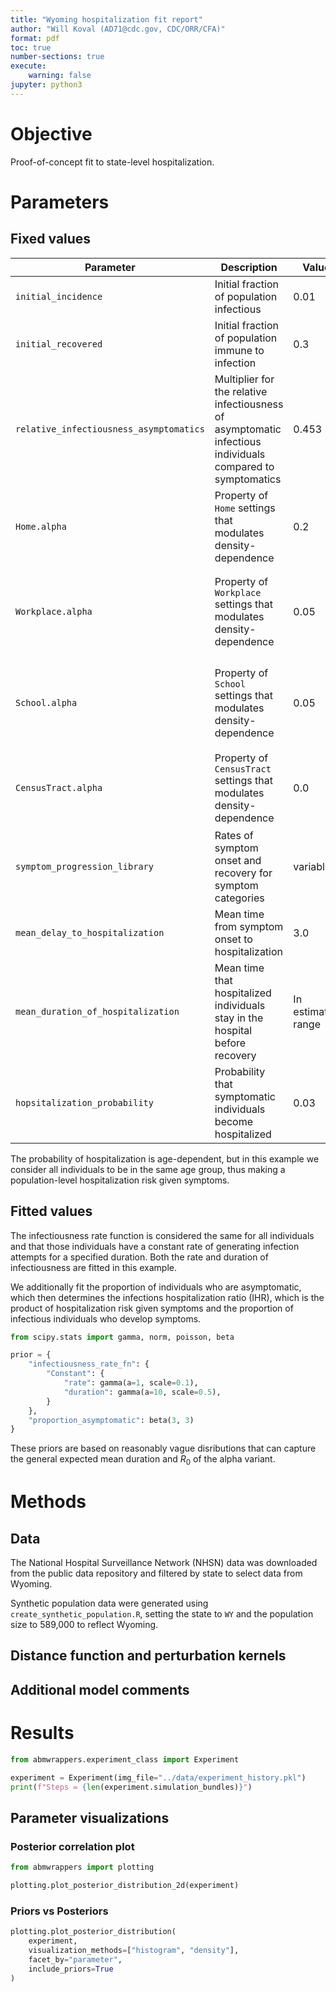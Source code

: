 ```yaml
---
title: "Wyoming hospitalization fit report"
author: "Will Koval (AD71@cdc.gov, CDC/ORR/CFA)"
format: pdf
toc: true
number-sections: true
execute:
    warning: false
jupyter: python3
---
```


# Objective
Proof-of-concept fit to state-level hospitalization.

# Parameters
## Fixed values
| Parameter | Description | Value | Source |
| --------- | ----------- | ----- | ------ |
| `initial_incidence` | Initial fraction of population infectious | 0.01 | Introduction value |
| `initial_recovered` | Initial fraction of population immune to infection | 0.3 | Assumed from first wave of infection |
| `relative_infectiousness_asymptomatics` | Multiplier for the relative infectiousness of asymptomatic infectious individuals compared to symptomatics | 0.453 | Alpha variant estimate from Whitaker et al 2022 Nat Commun. |
| `Home.alpha` | Property of `Home` settings that modulates density-dependence | 0.2 | Assumed from increased contact and indoor air circulation |
| `Workplace.alpha` | Property of `Workplace` settings that modulates density-dependence | 0.05 | Assumed from somewhat increased contact and indoor air circulation |
| `School.alpha` | Property of `School` settings that modulates density-dependence | 0.05 | Assumed from somewhat increased contact and indoor air circulation |
| `CensusTract.alpha` | Property of `CensusTract` settings that modulates density-dependence | 0.0 | Assumed from reduced contact in community settings |
| `symptom_progression_library` | Rates of symptom onset and recovery for symptom categories | variable | Estimated from posteriors of viral load curve fits |
| `mean_delay_to_hospitalization` | Mean time from symptom onset to hospitalization | 3.0 | NEEDED |
| `mean_duration_of_hospitalization` | Mean time that hospitalized individuals stay in the hospital before recovery | In estimated range |
| `hopsitalization_probability` | Probability that symptomatic individuals become hospitalized | 0.03 | NEEDED |

The probability of hospitalization is age-dependent, but in this example we consider all individuals to be in the same
age group, thus making a population-level hospitalization risk given symptoms.

## Fitted values
The infectiousness rate function is considered the same for all individuals and that those
individuals have a constant rate of generating infection attempts for a specified duration. Both
the rate and duration of infectiousness are fitted in this example.

We additionally fit the proportion of individuals who are asymptomatic, which then determines the
infections hospitalization ratio (IHR), which is the product of hospitalization risk given symptoms
and the proportion of infectious individuals who develop symptoms.

```python
from scipy.stats import gamma, norm, poisson, beta

prior = {
    "infectiousness_rate_fn": {
        "Constant": {
            "rate": gamma(a=1, scale=0.1),
            "duration": gamma(a=10, scale=0.5),
        }
    },
    "proportion_asymptomatic": beta(3, 3)
}
```

These priors are based on reasonably vague disributions that can capture the general
expected mean duration and $R_0$ of the alpha variant.

# Methods
## Data
The National Hospital Surveillance Network (NHSN) data was downloaded from the public data repository
and filtered by state to select data from Wyoming.

Synthetic population data were generated using `create_synthetic_population.R`, setting the state to `WY`
and the population size to 589,000 to reflect Wyoming.

## Distance function and perturbation kernels

## Additional model comments

# Results
```python
from abmwrappers.experiment_class import Experiment

experiment = Experiment(img_file="../data/experiment_history.pkl")
print(f"Steps = {len(experiment.simulation_bundles)}")
```

## Parameter visualizations
### Posterior correlation plot
```python
from abmwrappers import plotting

plotting.plot_posterior_distribution_2d(experiment)
```
### Priors vs Posteriors
```python
plotting.plot_posterior_distribution(
    experiment,
    visualization_methods=["histogram", "density"],
    facet_by="parameter",
    include_priors=True
)
```
